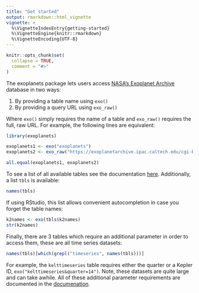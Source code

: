 ```yaml
---
title: "Get started"
output: rmarkdown::html_vignette
vignette: >
  %\VignetteIndexEntry{getting-started}
  %\VignetteEngine{knitr::rmarkdown}
  %\VignetteEncoding{UTF-8}
---
```


```r
knitr::opts_chunk$set(
  collapse = TRUE,
  comment = "#>"
)
```

The exoplanets package lets users access [NASA's Exoplanet Archive](https://exoplanetarchive.ipac.caltech.edu/index.html) database in two ways:

1. By providing a table name using `exo()`
2. By providing a query URL using `exo_raw()`

Where `exo()` simply requires the name of a table and `exo_raw()` requires the full, raw URL. For example, the following lines are equivalent:

```r
library(exoplanets)

exoplanets1 <- exo("exoplanets")
exoplanets2 <- exo_raw("https://exoplanetarchive.ipac.caltech.edu/cgi-bin/nstedAPI/nph-nstedAPI?table=exoplanets")

all.equal(exoplanets1, exoplanets2)
```

To see a list of all available tables see the documentation [here](https://exoplanetarchive.ipac.caltech.edu/docs/program_interfaces.html). Additionally, a list `tbls` is available:

```r
names(tbls)
```

If using RStudio, this list allows convenient autocompletion in case you forget the table names:

```r
k2names <- exo(tbls$k2names)
str(k2names)
```

Finally, there are 3 tables which require an additional parameter in order to access them, these are all time series datasets:

```r
names(tbls)[which(grepl("timeseries", names(tbls)))]
```

For example, the `kelttimeseries` table requires either the quarter or a Kepler ID, `exo("kelttimeseries&quarter=14")`. Note, these datasets are quite large and can take awhile. All of these additional parameter requirements are documented in the [documenation](https://exoplanetarchive.ipac.caltech.edu/docs/program_interfaces.html).



